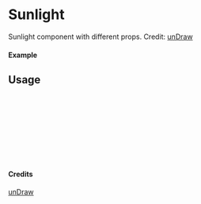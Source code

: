 
<Meta of={Sunlight} title="unDraw/Sunlight" />

# Sunlight

Sunlight component with different props.
Credit: [unDraw](https://undraw.co/illustrations)

#### Example

<Canvas of={Sunlight.Primary} />

## Usage

```ts
import { Sunlight } from "yadl-ui";

const Example = () => {
  return (
      <Sunlight />
  );
};

export default Example;
```

#### Credits
[unDraw](https://undraw.co/illustrations)
